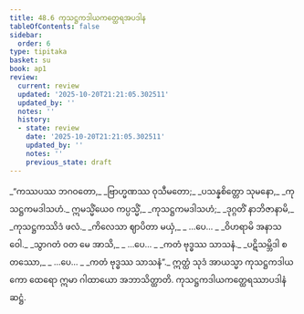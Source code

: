 ```yaml
---
title: 48.6 ကုသဋ္ဌကဒါယကတ္ထေရအပဒါန
tableOfContents: false
sidebar:
  order: 6
type: tipitaka
basket: su
book: ap1
review:
  current: review
  updated: '2025-10-20T21:21:05.302511'
  updated_by: ''
  notes: ''
  history:
  - state: review
    date: '2025-10-20T21:21:05.302511'
    updated_by: ''
    notes: ''
    previous_state: draft
---
```



<DynamicBreadcrumb />


<ReviewStatus review={frontmatter.review} showDetails={true} />

<HypothesisAnnotation frontmatter={frontmatter} />

<Division number="56" book="ap1" e="ch" v="20" p="433">

<Paragraph number="6131" type="verses" book="ap1">
_“ကဿပဿ ဘဂဝတော,_  
_ဗြာဟ္မဏဿ ဝုသီမတော;_  
_ပသန္နစိတ္တော သုမနော,_  
_ကုသဋ္ဌကမဒါသဟံ._  

</Paragraph>

</Division>
<Division number="57" book="ap1" e="ch" v="20" p="433">

<Paragraph number="6132" type="verses" book="ap1">
ဣမသ္မိံယေဝ ကပ္ပသ္မိံ,_  
_ကုသဋ္ဌကမဒါသဟံ;_  
_ဒုဂ္ဂတိံ နာဘိဇာနာမိ,_  
_ကုသဋ္ဌကဿိဒံ ဖလံ._  

</Paragraph>

</Division>
<Division number="58" book="ap1" e="ch" v="20" p="433">

<Paragraph number="6133" type="verses" book="ap1">
_ကိလေသာ ဈာပိတာ မယှံ,_  
_ …ပေ… _  
_ဝိဟရာမိ အနာသဝေါ._  

</Paragraph>

</Division>
<Division number="59" book="ap1" e="ch" v="20" p="434">

<Paragraph number="6134" type="verses" book="ap1">
_သွာဂတံ ဝတ မေ အာသိ,_  
_ …ပေ… _  
_ကတံ ဗုဒ္ဓဿ သာသနံ._  

</Paragraph>

</Division>
<Division number="60" book="ap1" e="ch" v="20" p="434">

<Paragraph number="6135" type="verses" book="ap1">
_ပဋိသမ္ဘိဒါ စတဿော,_  
_ …ပေ… _  
_ကတံ ဗုဒ္ဓဿ သာသနံ”._  

</Paragraph>

<Paragraph number="6136" book="ap1">
ဣတ္ထံ သုဒံ အာယသ္မာ ကုသဋ္ဌကဒါယကော ထေရော ဣမာ ဂါထာယော အဘာသိတ္ထာတိ.

</Paragraph>
</Division>

<Paragraph number="6137" type="center" book="ap1">
ကုသဋ္ဌကဒါယကတ္ထေရဿာပဒါနံ ဆဋ္ဌံ.
</Paragraph>
